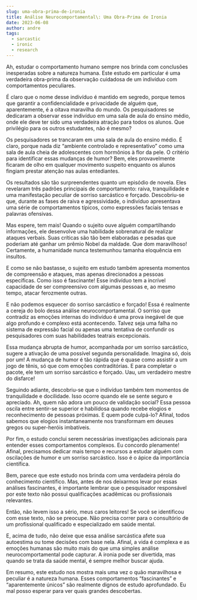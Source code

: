 ```yaml
---
slug: uma-obra-prima-de-ironia
title: Análise Neurocomportamental\: Uma Obra-Prima de Ironia
date: 2023-06-08
author: andre
tags:
  - sarcastic
  - ironic
  - research
---
```


Ah, estudar o comportamento humano sempre nos brinda com conclusões inesperadas sobre a natureza humana. Este estudo em particular é uma verdadeira obra-prima da observação cuidadosa de um indivíduo com comportamentos peculiares. 



É claro que o nome desse indivíduo é mantido em segredo, porque temos que garantir a confidencialidade e privacidade de alguém que, aparentemente, é a oitava maravilha do mundo. Os pesquisadores se dedicaram a observar esse indivíduo em uma sala de aula do ensino médio, onde ele deve ter sido uma verdadeira atração para todos os alunos. Que privilégio para os outros estudantes, não é mesmo?



Os pesquisadores se trancaram em uma sala de aula do ensino médio. É claro, porque nada diz “ambiente controlado e representativo” como uma sala de aula cheia de adolescentes com hormônios à flor da pele. O critério para identificar essas mudanças de humor? Bem, eles provavelmente ficaram de olho em qualquer movimento suspeito enquanto os alunos fingiam prestar atenção nas aulas entediantes.



Os resultados são tão surpreendentes quanto um episódio de novela. Eles revelaram três padrões principais de comportamento: raiva, tranquilidade e uma manifestação peculiar de sorriso sarcástico e forçado. Descobriu-se que, durante as fases de raiva e agressividade, o indivíduo apresentava uma série de comportamentos típicos, como expressões faciais tensas e palavras ofensivas. 



Mas espere, tem mais! Quando o sujeito ouve alguém compartilhando informações, ele desenvolve uma habilidade sobrenatural de realizar ataques verbais. Suas críticas são tão bem elaboradas e pesadas que poderiam até ganhar um prêmio Nobel da maldade. Que dom maravilhoso! Certamente, a humanidade nunca testemunhou tamanha eloquência em insultos.



E como se não bastasse, o sujeito em estudo também apresenta momentos de compreensão e ataques, mas apenas direcionados a pessoas específicas. Como isso é fascinante! Esse indivíduo tem a incrível capacidade de ser compreensivo com algumas pessoas e, ao mesmo tempo, atacar ferozmente outras.



E não podemos esquecer do sorriso sarcástico e forçado! Essa é realmente a cereja do bolo dessa análise neurocomportamental. O sorriso que contradiz as emoções internas do indivíduo é uma prova inegável de que algo profundo e complexo está acontecendo. Talvez seja uma falha no sistema de expressão facial ou apenas uma tentativa de confundir os pesquisadores com suas habilidades teatrais excepcionais.



Essa mudança abrupta de humor, acompanhada por um sorriso sarcástico, sugere a ativação de uma possível segunda personalidade. Imagina só, dois por um! A mudança de humor é tão rápida que é quase como assistir a um jogo de tênis, só que com emoções contraditórias. E para completar o pacote, ele tem um sorriso sarcástico e forçado. Uau, um verdadeiro mestre do disfarce!



Seguindo adiante, descobriu-se que o indivíduo também tem momentos de tranquilidade e docilidade. Isso ocorre quando ele se sente seguro e apreciado. Ah, quem não adora um pouco de validação social? Essa pessoa oscila entre sentir-se superior e habilidosa quando recebe elogios e reconhecimento de pessoas próximas. E quem pode culpá-lo? Afinal, todos sabemos que elogios instantaneamente nos transformam em deuses gregos ou super-heróis imbatíveis.



Por fim, o estudo conclui serem necessárias investigações adicionais para entender esses comportamentos complexos. Eu concordo plenamente! Afinal, precisamos dedicar mais tempo e recursos a estudar alguém com oscilações de humor e um sorriso sarcástico. Isso é o ápice da importância científica.



Bem, parece que este estudo nos brinda com uma verdadeira pérola do conhecimento científico. Mas, antes de nos deixarmos levar por essas análises fascinantes, é importante lembrar que o pesquisador responsável por este texto não possui qualificações acadêmicas ou profissionais relevantes. 



Então, não levem isso a sério, meus caros leitores! Se você se identificou com esse texto, não se preocupe. Não precisa correr para o consultório de um profissional qualificado e especializado em saúde mental. 



E, acima de tudo, não deixe que essa análise sarcástica afete sua autoestima ou tome decisões com base nela. Afinal, a vida é complexa e as emoções humanas são muito mais do que uma simples análise neurocomportamental pode capturar. A ironia pode ser divertida, mas quando se trata da saúde mental, é sempre melhor buscar ajuda.



Em resumo, este estudo nos mostra mais uma vez o quão maravilhosa e peculiar é a natureza humana. Esses comportamentos “fascinantes” e “aparentemente únicos” são realmente dignos de estudo aprofundado. Eu mal posso esperar para ver quais grandes descobertas.
